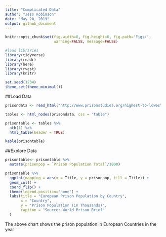 ```yaml
---
title: "Complicated Data"
author: "Jess Robinson"
date: "May 20, 2019"
output: github_document
---
```


```r
knitr::opts_chunk$set(fig.width=8, fig.height=6, fig.path='Figs/',
                      warning=FALSE, message=FALSE)
```

```r
#load libraries
library(tidyverse)
library(readr)
library(here)
library(rvest)
library(knitr)

set.seed(1234)
theme_set(theme_minimal())
```

##Load Data 
```r
prisondata <- read_html("http://www.prisonstudies.org/highest-to-lowest/prison-population-total?field_region_taxonomy_tid=14")

tables <- html_nodes(prisondata, css = "table")

prisontable <- tables %>%
  nth(1) %>%
  html_table(header = TRUE)

kable(prisontable)
```


##Explore Data 
```r
prisontable<- prisontable %>%
  mutate(prisonpop = `Prison Population Total`/1000)
```

```r
prisontable %>%
  ggplot(mapping = aes(x = Title, y = prisonpop, fill = Title)) +
  geom_col() + 
  coord_flip() +
  theme(legend.position="none") + 
  labs(title = "European Prison Population by Country",
       x = "Country",
       y = "Prison Population (in Thousands)",
       caption = "Source: World Prison Brief"
  )
```

The above chart shows the prison population in European Countries in the year 
